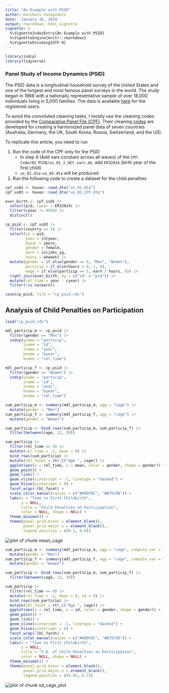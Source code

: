 ```yaml
---
title: "An Example with PSID"
author: Kazuharu Yanagimoto
date: 'January 18, 2024'
output: rmarkdown::html_vignette
vignette: >
  %\VignetteIndexEntry{An Example with PSID}
  %\VignetteEngine{knitr::rmarkdown}
  %\VignetteEncoding{UTF-8}
---
```





```r
library(indcp)
library(tidyverse)
```

### Panel Study of Income Dynamics (PSID)

The PSID data is a longitudinal household survey of the United States
and one of the longest and most famous panel surveys in the world.
The study began in 1968 with a nationally representative sample of over 18,000
individuals living in 5,000 families.
The data is available [here](https://psidonline.isr.umich.edu) for the registered users.

To avoid the convoluted cleaning tasks,
I mostly use the cleaning codes provided by the [Comparative Panel File (CPF)](https://www.cpfdata.com).
Their cleaning [codes](https://www.cpfdata.com) are developed
for creating a harmonized panel data of seven countries
(Australia, Germany, the UK, South Korea, Russia, Switzerland, and the US).

To replicate this article, you need to run

1. Run the code of the CPF only for the PSID
    - In step 4 (Add vars constant across all waves) of the `CPF-Code/03_PSID/us_01_3_GEt_vars.do`, add `ER32024` (birth year of the first child)
    - `us_01.dta`-`us_03.dta` will be produced
1. Run the following code to create a dataset for the child penalties


```r
cpf_us01 <- haven::read_dta("us_01.dta")
cpf_us03 <- haven::read_dta("us_03_CPF.dta")

ever_birth <- cpf_us01 |>
  select(pid, cyear = ER32024) |>
  filter(cyear != 9999) |>
  distinct()

cp_psid <- cpf_us03 |>
  filter(country == 3) |>
  select(id = pid,
         year = intyear,
         byear = yborn,
         gender = female,
         earn = incjobs_yg,
         hours = whweek) |>
  mutate(gender = if_else(gender == 0, "Men", "Women"),
         particip = if_else(hours > 0, 1, 0),
         wage = if_else(particip == 1, earn / hours, 0)) |>
  right_join(ever_birth, by = c("id" = "pid")) |>
  mutate(rel_time = year - cyear) |>
  filter(!is.na(earn))
```


```r
save(cp_psid, file = "cp_psid.rds")
```

## Analysis of Child Penalties on Participation


```r
load("cp_psid.rds")
```


```r
mdl_particip_m <- cp_psid |>
  filter(gender == "Men") |>
  indcp(yname = "particip",
        iname = "id",
        tname = "year",
        bname = "byear",
        kname = "rel_time")

mdl_particip_f <- cp_psid |>
  filter(gender == "Women") |>
  indcp(yname = "particip",
        iname = "id",
        tname = "year",
        bname = "byear",
        kname = "rel_time")

sum_particip_m <- summary(mdl_particip_m, agg = "cage") |>
  mutate(gender = "Men")
sum_particip_f <- summary(mdl_particip_f, agg = "cage") |>
  mutate(gender = "Women")

sum_particip <- bind_rows(sum_particip_m, sum_particip_f) |>
  filter(between(cage, 22, 30))

sum_particip |>
  filter(rel_time == 0) |>
  mutate(rel_time = -1, mean = 0) |>
  bind_rows(sum_particip) |>
  mutate(lbl_facet = str_c("Age ", cage)) |>
  ggplot(aes(x = rel_time, y = mean, color = gender, shape = gender)) +
  geom_point() +
  geom_line() +
  geom_vline(xintercept = -1, linetype = "dashed") +
  geom_hline(yintercept = 0) +
  facet_wrap(~lbl_facet) +
  scale_color_manual(values = c("#009F8C", "#B75C9D")) +
  labs(x = "Time to First Childbirth",
       y = NULL,
       title = "Child Penalties on Participation",
       color = NULL, shape = NULL) +
  theme_minimal() +
  theme(panel.grid.minor = element_blank(),
        panel.grid.major.x = element_blank(),
        legend.position = c(0.1, 0.8))
```

<img src="figure/mean_cage-1.svg" alt="plot of chunk mean_cage" style="display: block; margin: auto;" />


```r
sum_particip_m <- summary(mdl_particip_m, agg = "cage", compute_var = TRUE) |>
  mutate(gender = "Men")
sum_particip_f <- summary(mdl_particip_f, agg = "cage", compute_var = TRUE) |>
  mutate(gender = "Women")

sum_particip <- bind_rows(sum_particip_m, sum_particip_f) |>
  filter(between(cage, 22, 30))
```


```r
sum_particip |>
  filter(rel_time == 0) |>
  mutate(rel_time = -1, mean = 0, sd = 0) |>
  bind_rows(sum_particip) |>
  mutate(lbl_facet = str_c("Age ", cage)) |>
  ggplot(aes(x = rel_time, y = sd, color = gender, shape = gender)) +
  geom_point() +
  geom_line() +
  geom_vline(xintercept = -1, linetype = "dashed") +
  geom_hline(yintercept = 0) +
  facet_wrap(~lbl_facet) +
  scale_color_manual(values = c("#009F8C", "#B75C9D")) +
  labs(x = "Time to First Childbirth",
       y = NULL,
       title = "S.D. of Child Penalties on Participation",
       color = NULL, shape = NULL) +
  theme_minimal() +
  theme(panel.grid.minor = element_blank(),
        panel.grid.major.x = element_blank(),
        legend.position = c(0.95, 0.2))
```

<img src="figure/sd_cage_plot-1.svg" alt="plot of chunk sd_cage_plot" style="display: block; margin: auto;" />
